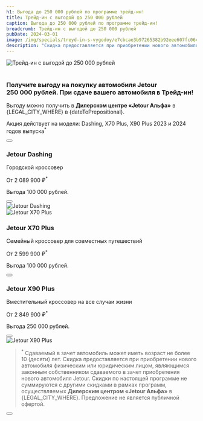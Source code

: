 ```yaml
---
h1: Выгода до 250 000 рублей по программе трейд-ин!
title: Трейд-ин с выгодой до 250 000 рублей
caption: Выгода до 250 000 рублей по программе трейд-ин!
breadcrumb: Трейд-ин с выгодой до 250 000 рублей
pubDate: 2024-03-01
image: /img/specials/treyd-in-s-vygodoy/e7cbcae3b97265382b92eee607fc06ca.webp
description: "Скидка предоставляется при приобретении нового автомобиля физическим или юридическим лицом, являющимся законным собственником сдаваемого в зачет приобретения нового автомобиля Jetour"
---
```



<picture>
    <source media="(min-width: 1025px)" srcset="/img/specials/treyd-in-s-vygodoy/THyE8v__frame-40145-1.webp" />
    <source media="(min-width: 320px)" srcset="/img/specials/treyd-in-s-vygodoy/e7cbcae3b97265382b92eee607fc06ca.webp" />
    <img src="/img/specials/treyd-in-s-vygodoy/THyE8v__frame-40145-1.webp" class="" alt="Трейд-ин с выгодой до 250 000 рублей" />
</picture>

<br />
<br />

<h3 class="font-bold text-xl md:text-2xl mb-5">Получите выгоду на&nbsp;покупку автомобиля Jetour 250&nbsp;000&nbsp;рублей. При сдаче вашего автомобиля в&nbsp;Трейд-ин!</h3>

Выгоду можно получить в **Дилерском центре &laquo;Jetour Альфа&raquo;** в {LEGAL_CITY_WHERE} в {dateToPrepositional}. 

Акция действует на модели: Dashing, X70 Plus, X90 Plus 2023 и 2024 годов выпуска<sup>*</sup>

<div class="flex justify-center my-16">
    <Button 
        classes="popup-link block !px-4 xl:!px-8 !py-2 xl:!py-3 !text-white !no-underline" 
        url="#common-modal" 
        title="Получить предложение"
        dataTitle="Получить предложение с выгодой до 250&nbsp;000 рублей"
        dataFormName="Получить предложение. Трейд-ин с выгодой до 250 000 рублей"
    />
</div>

<div class="flex flex-col-reverse md:flex-row">
    <div class="md:w-1/2 md:pr-4">
        <h3 class="text-2xl sm:text-4xl xl:text-6xl font-bold uppercase mb-4">Jetour Dashing</h3>
        <p class="!m-0">Городской кроссовер</p>
        <p class="!mb-5">От 2 089 900 ₽<sup>*</sup></p>
        <p class="!mb-5 !text-sm">Выгода 100 000 рублей.</p>
        <Button 
            classes="popup-link inline-block !px-4 xl:!px-8 !py-2 xl:!py-3 !text-white !no-underline" 
            url="#common-modal" 
            title="Получить выгоду"
            dataTitle="Трейд-ин с выгодой до 250&nbsp;000 рублей"
            dataFormName="Трейд-ин с выгодой до 250 000 рублей. Jetour Dashing"
        />
    </div>
    <div class="md:w-1/2 mb-4 md:mb-0">
        <img src="/img/specials/treyd-in-s-vygodoy/dashing.webp" class="w-full h-full object-cover" alt="Jetour Dashing" loading="lazy" />
    </div>
</div>
<div class="flex flex-col md:flex-row my-14 md:my-20">
    <div class="md:w-1/2 mb-4 md:mb-0">
        <img src="/img/specials/treyd-in-s-vygodoy/x-70-plus.webp" class="w-full h-full object-cover" alt="Jetour X70 Plus" loading="lazy" />
    </div>
    <div class="md:w-1/2 md:pl-8">
        <h3 class="text-2xl sm:text-4xl xl:text-6xl font-bold uppercase mb-4">Jetour X70 Plus</h3>
        <p class="!m-0">Семейный кроссовер для совместных путешествий</p>
        <p class="!mb-5">От 2 599 900 ₽<sup>*</sup></p>
        <p class="!mb-5 !text-sm">Выгода 100 000 рублей.</p>
        <Button 
            classes="popup-link inline-block !px-4 xl:!px-8 !py-2 xl:!py-3 !text-white !no-underline" 
            url="#common-modal" 
            title="Получить выгоду"
            dataTitle="Трейд-ин с выгодой до 250&nbsp;000 рублей"
            dataFormName="Трейд-ин с выгодой до 250 000 рублей. Jetour X70 Plus"
        />
    </div>
</div>
<div class="flex flex-col-reverse md:flex-row mb-10">
    <div class="md:w-1/2 md:pr-4">
        <h3 class="text-2xl sm:text-4xl xl:text-6xl font-bold uppercase mb-4">Jetour X90 Plus</h3>
        <p class="!m-0">Вместительный кроссовер на все случаи жизни</p>
        <p class="!mb-5">От 2 849 900 ₽<sup>*</sup></p>
        <p class="!mb-5 !text-sm">Выгода 250 000 рублей.</p>
        <Button 
            classes="popup-link inline-block !px-4 xl:!px-8 !py-2 xl:!py-3 !text-white !no-underline" 
            url="#common-modal" 
            title="Получить выгоду"
            dataTitle="Трейд-ин с выгодой до 250&nbsp;000 рублей"
            dataFormName="Трейд-ин с выгодой до 250 000 рублей. Jetour X90 Plus"
        />
    </div>
    <div class="md:w-1/2 mb-4 md:mb-0">
        <img src="/img/specials/treyd-in-s-vygodoy/x-90-plus.webp" class="w-full h-full object-cover" alt="Jetour X90 Plus" loading="lazy" />
    </div>
</div>

><sup>*</sup>
Сдаваемый в зачет автомобиль может иметь возраст не более 10 (десяти) лет. Скидка предоставляется при приобретении нового автомобиля физическим или юридическим лицом, являющимся законным собственником сдаваемого в зачет приобретения нового автомобиля Jetour. Скидки по настоящей программе не суммируются с другими скидками в рамках программ, осуществляемых **Дилерским центром &laquo;Jetour Альфа&raquo;** в {LEGAL_CITY_WHERE}. Предложение не является публичной офертой.

<div class="flex justify-center mt-10">
    <Button 
        classes="popup-link block !px-4 xl:!px-8 !py-2 xl:!py-3 !text-white !no-underline" 
        url="#common-modal" 
        title="Получить предложение"
        dataTitle="Получить предложение с выгодой до 250&nbsp;000 рублей"
        dataFormName="Получить предложение. Трейд-ин с выгодой до 250 000 рублей"
    />
</div>